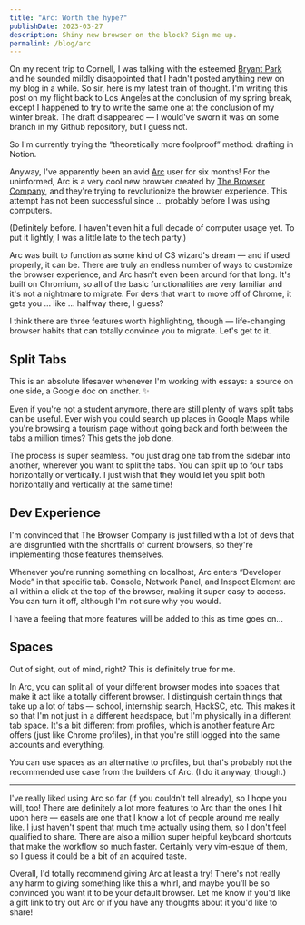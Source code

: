 ```yaml
---
title: "Arc: Worth the hype?"
publishDate: 2023-03-27
description: Shiny new browser on the block? Sign me up.
permalink: /blog/arc
---
```



On my recent trip to Cornell, I was talking with the esteemed [Bryant Park](https://bryantpark.dev) and he sounded mildly disappointed that I hadn't posted anything new on my blog in a while. So sir, here is my latest train of thought. I'm writing this post on my flight back to Los Angeles at the conclusion of my spring break, except I happened to try to write the same one at the conclusion of my winter break. The draft disappeared — I would've sworn it was on some branch in my Github repository, but I guess not.

So I'm currently trying the “theoretically more foolproof” method: drafting in Notion.

Anyway, I've apparently been an avid [Arc](https://arc.net/) user for six months! For the uninformed, Arc is a very cool new browser created by [The Browser Company](https://thebrowser.company/), and they're trying to revolutionize the browser experience. This attempt has not been successful since … probably before I was using computers.

(Definitely before. I haven't even hit a full decade of computer usage yet. To put it lightly, I was a little late to the tech party.)

Arc was built to function as some kind of CS wizard's dream — and if used properly, it can be. There are truly an endless number of ways to customize the browser experience, and Arc hasn't even been around for that long. It's built on Chromium, so all of the basic functionalities are very familiar and it's not a nightmare to migrate. For devs that want to move off of Chrome, it gets you … like … halfway there, I guess?

I think there are three features worth highlighting, though — life-changing browser habits that can totally convince you to migrate. Let's get to it.

## Split Tabs

This is an absolute lifesaver whenever I'm working with essays: a source on one side, a Google doc on another. ✨

Even if you're not a student anymore, there are still plenty of ways split tabs can be useful. Ever wish you could search up places in Google Maps while you're browsing a tourism page without going back and forth between the tabs a million times? This gets the job done.

The process is super seamless. You just drag one tab from the sidebar into another, wherever you want to split the tabs. You can split up to four tabs horizontally or vertically. I just wish that they would let you split both horizontally and vertically at the same time!

<BlogImage
  src={split}
  alt="I am addicted to split screen, even on my 14-inch MacBook Pro"
/>

## Dev Experience

I'm convinced that The Browser Company is just filled with a lot of devs that are disgruntled with the shortfalls of current browsers, so they're implementing those features themselves.

Whenever you're running something on localhost, Arc enters “Developer Mode” in that specific tab. Console, Network Panel, and Inspect Element are all within a click at the top of the browser, making it super easy to access. You can turn it off, although I'm not sure why you would.

I have a feeling that more features will be added to this as time goes on…

<BlogImage
  src={dev}
  alt="Dev mode looks pretty fresh, doesn't it? All the buttons are so accessible!"
/>

## Spaces

Out of sight, out of mind, right? This is definitely true for me.

In Arc, you can split all of your different browser modes into spaces that make it act like a totally different browser. I distinguish certain things that take up a lot of tabs — school, internship search, HackSC, etc. This makes it so that I'm not just in a different headspace, but I'm physically in a different tab space. It's a bit different from profiles, which is another feature Arc offers (just like Chrome profiles), in that you're still logged into the same accounts and everything.

You can use spaces as an alternative to profiles, but that's probably not the recommended use case from the builders of Arc. (I do it anyway, though.)

<BlogImage
  src={space}
  alt="You can't see the boatload of work I must complete in my USC space..."
/>

---

I've really liked using Arc so far (if you couldn't tell already), so I hope you will, too! There are definitely a lot more features to Arc than the ones I hit upon here — easels are one that I know a lot of people around me really like. I just haven't spent that much time actually using them, so I don't feel qualified to share. There are also a million super helpful keyboard shortcuts that make the workflow so much faster. Certainly very vim-esque of them, so I guess it could be a bit of an acquired taste.

Overall, I'd totally recommend giving Arc at least a try! There's not really any harm to giving something like this a whirl, and maybe you'll be so convinced you want it to be your default browser. Let me know if you'd like a gift link to try out Arc or if you have any thoughts about it you'd like to share!
